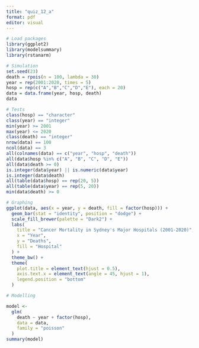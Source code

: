 ```yaml
---
title: "quiz_12_a"
format: pdf
editor: visual
---
```


```r
# Load packages
library(ggplot2)
library(modelsummary)
library(rstanarm)
```

```r
# Simulation
set.seed(23)
death = rpois(n = 100, lambda = 30)
year = rep(2001:2020, times = 5)
hosp = rep(c("A","B","C","D","E"), each = 20)
data = data.frame(year, hosp, death)
data
```
```r
# Tests
class(hosp) == "character"
class(year) == "integer"
min(year) >= 2001
max(year) <= 2020
class(death) == "integer"
nrow(data) == 100
ncol(data) == 3
all(colnames(data) == c("year", "hosp", "death"))
all(data$hosp %in% c("A", "B", "C", "D", "E"))
all(data$death >= 0)
is.integer(data$year) || is.numeric(data$year)
is.integer(data$death)
all(table(data$hosp) == rep(20, 5))
all(table(data$year) == rep(5, 20))
min(data$death) >= 0
```

```r
# Graphing
ggplot(data, aes(x = year, y = death, fill = factor(hosp))) +
  geom_bar(stat = "identity", position = "dodge") +
  scale_fill_brewer(palette = "Dark2") +  
  labs(
    title = "Cancer Mortality in Sydney's Major Hospitals (2001-2020)", 
    x = "Year", 
    y = "Deaths", 
    fill = "Hospital"
  ) +
  theme_bw() +  
  theme(
    plot.title = element_text(hjust = 0.5), 
    axis.text.x = element_text(angle = 45, hjust = 1), 
    legend.position = "bottom" 
  )

```

```r
# Modelling

model <-
  glm(
    death ~ year + factor(hosp),
    data = data,
    family = "poisson"
  )
summary(model)
```

